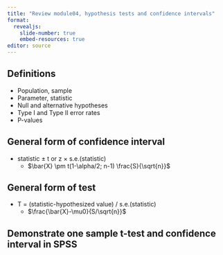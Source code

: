 ```yaml
---
title: "Review module04, hypothesis tests and confidence intervals"
format: 
  revealjs:
    slide-number: true
    embed-resources: true
editor: source
---
```


## Definitions 

-   Population, sample
-   Parameter, statistic
-   Null and alternative hypotheses
-   Type I and Type II error rates
-   P-values

## General form of confidence interval

-   statistic $\pm$ t or z $\times$ s.e.(statistic)
    -   $\bar{X} \pm t(1-\alpha/2; n-1) \frac{S}{\sqrt{n}}$

## General form of test

-   T = (statistic-hypothesized value) / s.e.(statistic)
    - $\frac{\bar{X}-\mu0}{S/\sqrt{n}}$
    
## Demonstrate one sample t-test and confidence interval in SPSS